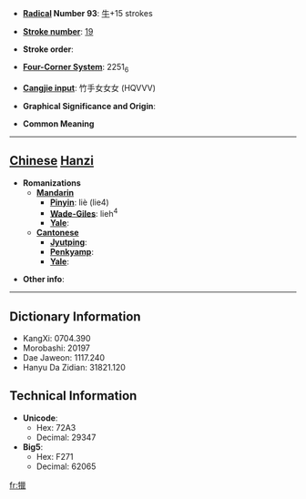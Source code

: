 * '''[[Wiktionary:Chinese radical index| Radical]] Number 93''': [[Wiktionary:Chinese radical index 牛|牛]]+15 strokes

* '''[[Wiktionary:Chinese total strokes index|Stroke number]]''': [[Wiktionary:Chinese total strokes index 19|19]]

* '''Stroke order''': 

* '''[[Wiktionary:Chinese four corner index|Four-Corner System]]''': 2251<sub>6</sub>

* '''[[Wiktionary:Chinese Cangjie index|Cangjie input]]''': 竹手女女女 (HQVVV)

* '''Graphical Significance and Origin''': 

* '''Common Meaning'''

----

== [[Chinese]] [[Hanzi]] ==

* '''Romanizations'''
** '''[[Mandarin]]'''
*** '''[[Pinyin]]''': liè (lie4)
*** '''[[Wade-Giles]]''': lieh<sup>4</sup>
*** '''[[Yale]]''': 
** '''[[Cantonese]]'''
*** '''[[Jyutping]]''':
*** '''[[Penkyamp]]''': 
*** '''[[Yale]]''': 

* '''Other info''': 

----

== Dictionary Information ==

* KangXi: 0704.390
* Morobashi: 20197
* Dae Jaweon: 1117.240
* Hanyu Da Zidian: 31821.120

== Technical Information ==

* '''Unicode''':
** Hex: 72A3
** Decimal: 29347
* '''Big5''':
** Hex: F271
** Decimal: 62065

[[fr:犣]]